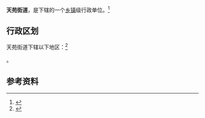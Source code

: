 {{中国乡级行政区|13/01/05/011/000}}

'''天苑街道'''，是{{PRC admin/fullname|13/01/05/011/000|3}}下辖的一个[[乡镇|乡镇]]级行政单位。<ref>{{PRC admin/ref sgc|{{PRC admin/parent|13/01/05/011/000}}}}</ref>

== 行政区划 ==

天苑街道下辖以下地区：<ref>{{PRC admin/ref sgc|13/01/05/011/000}}</ref>

{{PRC admin/children|13/01/05/011/000}}。

== 参考资料 ==

{{reflist}}

{{行政区划小作品}}
{{PRC admin/navcat|13/01/05/011/000}}